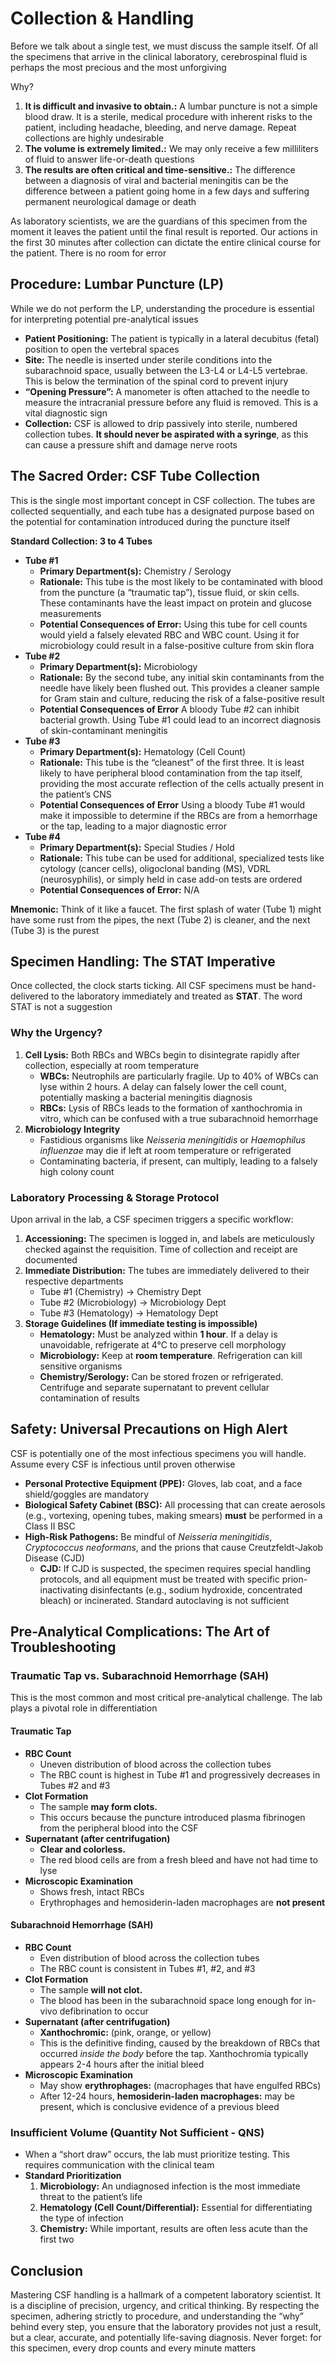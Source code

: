 # Collection & Handling {-}

Before we talk about a single test, we must discuss the sample itself. Of all the specimens that arrive in the clinical laboratory, cerebrospinal fluid is perhaps the most precious and the most unforgiving

Why?

1.  **It is difficult and invasive to obtain.:** A lumbar puncture is not a simple blood draw. It is a sterile, medical procedure with inherent risks to the patient, including headache, bleeding, and nerve damage. Repeat collections are highly undesirable
2.  **The volume is extremely limited.:** We may only receive a few milliliters of fluid to answer life-or-death questions
3.  **The results are often critical and time-sensitive.:** The difference between a diagnosis of viral and bacterial meningitis can be the difference between a patient going home in a few days and suffering permanent neurological damage or death

As laboratory scientists, we are the guardians of this specimen from the moment it leaves the patient until the final result is reported. Our actions in the first 30 minutes after collection can dictate the entire clinical course for the patient. There is no room for error

## **Procedure: Lumbar Puncture (LP)** {-}

While we do not perform the LP, understanding the procedure is essential for interpreting potential pre-analytical issues

*   **Patient Positioning:** The patient is typically in a lateral decubitus (fetal) position to open the vertebral spaces
*   **Site:** The needle is inserted under sterile conditions into the subarachnoid space, usually between the L3-L4 or L4-L5 vertebrae. This is below the termination of the spinal cord to prevent injury
*   **"Opening Pressure":** A manometer is often attached to the needle to measure the intracranial pressure before any fluid is removed. This is a vital diagnostic sign
*   **Collection:** CSF is allowed to drip passively into sterile, numbered collection tubes. **It should never be aspirated with a syringe**, as this can cause a pressure shift and damage nerve roots

## **The Sacred Order: CSF Tube Collection** {-}

This is the single most important concept in CSF collection. The tubes are collected sequentially, and each tube has a designated purpose based on the potential for contamination introduced during the puncture itself

**Standard Collection: 3 to 4 Tubes**

*   **Tube #1**
    *   **Primary Department(s):** Chemistry / Serology
    *   **Rationale:** This tube is the most likely to be contaminated with blood from the puncture (a "traumatic tap"), tissue fluid, or skin cells. These contaminants have the least impact on protein and glucose measurements
    *   **Potential Consequences of Error:** Using this tube for cell counts would yield a falsely elevated RBC and WBC count. Using it for microbiology could result in a false-positive culture from skin flora

*   **Tube #2**
    *   **Primary Department(s):** Microbiology
    *   **Rationale:** By the second tube, any initial skin contaminants from the needle have likely been flushed out. This provides a cleaner sample for Gram stain and culture, reducing the risk of a false-positive result
    *   **Potential Consequences of Error** A bloody Tube #2 can inhibit bacterial growth. Using Tube #1 could lead to an incorrect diagnosis of skin-contaminant meningitis

*   **Tube #3**
    *   **Primary Department(s):** Hematology (Cell Count)
    *   **Rationale:** This tube is the "cleanest" of the first three. It is least likely to have peripheral blood contamination from the tap itself, providing the most accurate reflection of the cells actually present in the patient's CNS
    *   **Potential Consequences of Error** Using a bloody Tube #1 would make it impossible to determine if the RBCs are from a hemorrhage or the tap, leading to a major diagnostic error

*   **Tube #4**
    *   **Primary Department(s):** Special Studies / Hold
    *   **Rationale:** This tube can be used for additional, specialized tests like cytology (cancer cells), oligoclonal banding (MS), VDRL (neurosyphilis), or simply held in case add-on tests are ordered
    *   **Potential Consequences of Error:** N/A

**Mnemonic:** Think of it like a faucet. The first splash of water (Tube 1) might have some rust from the pipes, the next (Tube 2) is cleaner, and the next (Tube 3) is the purest

## **Specimen Handling: The STAT Imperative** {-}

Once collected, the clock starts ticking. All CSF specimens must be hand-delivered to the laboratory immediately and treated as **STAT**. The word STAT is not a suggestion

### **Why the Urgency?** {-}

1.  **Cell Lysis:** Both RBCs and WBCs begin to disintegrate rapidly after collection, especially at room temperature
    *   **WBCs:** Neutrophils are particularly fragile. Up to 40% of WBCs can lyse within 2 hours. A delay can falsely lower the cell count, potentially masking a bacterial meningitis diagnosis
    *   **RBCs:** Lysis of RBCs leads to the formation of xanthochromia in vitro, which can be confused with a true subarachnoid hemorrhage
2.  **Microbiology Integrity**
    *   Fastidious organisms like *Neisseria meningitidis* or *Haemophilus influenzae* may die if left at room temperature or refrigerated
    *   Contaminating bacteria, if present, can multiply, leading to a falsely high colony count

### **Laboratory Processing & Storage Protocol** {-}

Upon arrival in the lab, a CSF specimen triggers a specific workflow:

1.  **Accessioning:** The specimen is logged in, and labels are meticulously checked against the requisition. Time of collection and receipt are documented
2.  **Immediate Distribution:** The tubes are immediately delivered to their respective departments
    *   Tube #1 (Chemistry) -> Chemistry Dept
    *   Tube #2 (Microbiology) -> Microbiology Dept
    *   Tube #3 (Hematology) -> Hematology Dept
3.  **Storage Guidelines (If immediate testing is impossible)**
    *   **Hematology:** Must be analyzed within **1 hour**. If a delay is unavoidable, refrigerate at 4°C to preserve cell morphology
    *   **Microbiology:** Keep at **room temperature**. Refrigeration can kill sensitive organisms
    *   **Chemistry/Serology:** Can be stored frozen or refrigerated. Centrifuge and separate supernatant to prevent cellular contamination of results

## **Safety: Universal Precautions on High Alert** {-}

CSF is potentially one of the most infectious specimens you will handle. Assume every CSF is infectious until proven otherwise

*   **Personal Protective Equipment (PPE):** Gloves, lab coat, and a face shield/goggles are mandatory
*   **Biological Safety Cabinet (BSC):** All processing that can create aerosols (e.g., vortexing, opening tubes, making smears) **must** be performed in a Class II BSC
*   **High-Risk Pathogens:** Be mindful of *Neisseria meningitidis*, *Cryptococcus neoformans*, and the prions that cause Creutzfeldt-Jakob Disease (CJD)
    *   **CJD:** If CJD is suspected, the specimen requires special handling protocols, and all equipment must be treated with specific prion-inactivating disinfectants (e.g., sodium hydroxide, concentrated bleach) or incinerated. Standard autoclaving is not sufficient

## **Pre-Analytical Complications: The Art of Troubleshooting** {-}

### **Traumatic Tap vs. Subarachnoid Hemorrhage (SAH)** {-}

This is the most common and most critical pre-analytical challenge. The lab plays a pivotal role in differentiation

#### **Traumatic Tap** {-}

*   **RBC Count**
    *   Uneven distribution of blood across the collection tubes
    *   The RBC count is highest in Tube #1 and progressively decreases in Tubes #2 and #3
*   **Clot Formation**
    *   The sample **may form clots.**
    *   This occurs because the puncture introduced plasma fibrinogen from the peripheral blood into the CSF
*   **Supernatant (after centrifugation)**
    *   **Clear and colorless.**
    *   The red blood cells are from a fresh bleed and have not had time to lyse
*   **Microscopic Examination**
    *   Shows fresh, intact RBCs
    *   Erythrophages and hemosiderin-laden macrophages are **not present**

#### **Subarachnoid Hemorrhage (SAH)** {-}

*   **RBC Count**
    *   Even distribution of blood across the collection tubes
    *   The RBC count is consistent in Tubes #1, #2, and #3
*   **Clot Formation**
    *   The sample **will not clot.**
    *   The blood has been in the subarachnoid space long enough for in-vivo defibrination to occur
*   **Supernatant (after centrifugation)**
    *   **Xanthochromic:** (pink, orange, or yellow)
    *   This is the definitive finding, caused by the breakdown of RBCs that occurred *inside the body* before the tap. Xanthochromia typically appears 2-4 hours after the initial bleed
*   **Microscopic Examination**
    *   May show **erythrophages:** (macrophages that have engulfed RBCs)
    *   After 12-24 hours, **hemosiderin-laden macrophages:** may be present, which is conclusive evidence of a previous bleed

### **Insufficient Volume (Quantity Not Sufficient - QNS)** {-}

*   When a "short draw" occurs, the lab must prioritize testing. This requires communication with the clinical team
*   **Standard Prioritization**
    1.  **Microbiology:** An undiagnosed infection is the most immediate threat to the patient's life
    2.  **Hematology (Cell Count/Differential):** Essential for differentiating the type of infection
    3.  **Chemistry:** While important, results are often less acute than the first two

## **Conclusion** {-}

Mastering CSF handling is a hallmark of a competent laboratory scientist. It is a discipline of precision, urgency, and critical thinking. By respecting the specimen, adhering strictly to procedure, and understanding the "why" behind every step, you ensure that the laboratory provides not just a result, but a clear, accurate, and potentially life-saving diagnosis. Never forget: for this specimen, every drop counts and every minute matters
